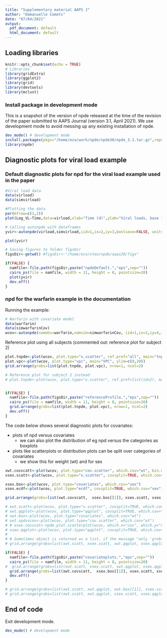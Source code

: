 ```yaml
---
title: "Supplementary material AAPS J"
author: "Emmanuelle Comets"
date: "07/04/2021"
output:
  pdf_document: default
  html_document: default
---
```



## Loading libraries

```r
knitr::opts_chunk$set(echo = TRUE)
# Libraries
library(gridExtra)
library(ggplot2)
library(grid)
library(devtools)
library(mclust)
```

### Install package in development mode

This is a snapshot of the version of npde released at the time of the revision of the paper submitted to AAPS Journal (version 3.1, April 2021). We use development mode to avoid messing up any existing installation of npde.

```r
dev_mode() # development mode
install.packages(pkgs="/home/eco/work/npde/npde30/npde_3.1.tar.gz",repos=NULL)
library(npde)
```

## Diagnostic plots for viral load example

### Default diagnostic plots for npd for the viral load example used in the paper

```r
#Viral load data
data(virload)
data(simvirload)

#Plotting the data
par(mfrow=c(1,2))
plot(Log_VL~Time,data=virload,xlab="Time (d)",ylab="Viral loads, base 10 log-scale (cp/mL)")

# Calling autonpde with dataframes
yvir<-autonpde(virload,simvirload,iid=1,ix=2,iy=3,boolsave=FALSE, units=list(x="h",y="cp/mL, log 10 base"))

plot(yvir)

# Saving figures to folder figsDir
figsDir<-getwd() #figsDir<-"/home/eco/xtex/npde/aaps20/figs"

if(FALSE) {
  namfile<-file.path(figsDir,paste("npdeDefault.","eps",sep=""))
  cairo_ps(file = namfile, width = 11, height = 8, pointsize=20)
  plot(yvir)
  dev.off()
}
```

### npd for the warfarin example in the documentation

Running the example:

```r
# Warfarin with covariate model
data(warfarin)
data(simwarfarinCov)
wcov<-autonpde(namobs=warfarin,namsim=simwarfarinCov, iid=1,ix=2,iy=4,icov=c(3,6:8),namsav="warfCov", units=list(x="h",y="mg/L", covariates=c("mg","kg","-","yr")))
```

Reference plot using all subjects (commented out: reference plot for subject 2)

```r
plot.tnpde<-plot(wcov, plot.type="x.scatter", ref.prof="all", main="tnpd", ylim=c(0,20))
plot.vpc<-plot(wcov, plot.type="vpc", main="VPC", ylim=c(0,20))
grid.arrange(grobs=list(plot.tnpde, plot.vpc), nrow=1, ncol=2)

# Reference plot for subject 2 instead
# plot.tnpde<-plot(wcov, plot.type="x.scatter", ref.prof=list(id=2), main="tnpd with reference profile ID=2")


if(FALSE) {
  namfile<-file.path(figsDir,paste("referenceProfile.","eps",sep=""))
  cairo_ps(file = namfile, width = 11, height = 8, pointsize=20)
  grid.arrange(grobs=list(plot.tnpde, plot.vpc), nrow=1, ncol=2)
  dev.off()
}
```

The code below shows several diagnostic plots for covariates:

- plots of npd versus covariates
  - we can also plot the distribution of eg npd versus the categories as boxplots
- plots like scatterplots or distribution plots can be split over categories of covariates
  - we show this for weight (wt) and for sex

```r
xwt.covscatt<-plot(wcov, plot.type="cov.scatter", which.cov="wt", bin.method="optimal")
xsex.scatt<-plot(wcov, plot.type="x.scatter", covsplit=TRUE, which.cov="sex")

xsex.box<-plot(wcov, plot.type="covariates", which.cov="sex")
xsex.ecdf<-plot(wcov, plot.type="ecdf", covsplit=TRUE, which.cov="sex")

grid.arrange(grobs=list(xwt.covscatt,  xsex.box[[1]], xsex.scatt, xsex.ecdf), nrow=2, ncol=2)

# xwt.scatt<-plot(wcov, plot.type="x.scatter", covsplit=TRUE, which.cov="wt")
# xwt.qqplot<-plot(wcov, plot.type="qqplot", covsplit=TRUE, which.cov="wt")
# xwt.box<-plot(wcov, plot.type="covariates", which.cov="wt")
# xwt.npdvscov<-plot(wcov, plot.type="cov.scatter", which.cov="wt")
# # xsex.covscat<-npde.plot.scatterplot(wcov, which.x="cov", which.y="npd", which.cov="sex")
# xsex.qqplot<-plot(wcov, plot.type="qqplot", covsplit=TRUE, which.cov="sex")
# 
# # Sometimes object is returned as a list, if the message "only 'grobs' allowed in "gList"" appears then try using [[1]] after the object
# grid.arrange(grobs=list(xwt.scatt, xsex.scatt, xwt.qqplot, xsex.qqplot, xwt.box[[1]],  xsex.box[[1]]), nrow=3, ncol=2)

if(FALSE) {
  namfile<-file.path(figsDir,paste("covariateplots.","eps",sep=""))
  cairo_ps(file = namfile, width = 11, height = 8, pointsize=20)
#  grid.arrange(grobs=list(xwt.scatt, xsex.scatt, xwt.qqplot, xsex.qqplot, xwt.box[[1]],  xsex.box[[1]]), nrow=3, ncol=2)
  grid.arrange(grobs=list(xwt.covscatt,  xsex.box[[1]], xsex.scatt, xsex.ecdf), nrow=2, ncol=2)
  dev.off()
}

# grid.arrange(grobs=list(xwt.scatt, xwt.qqplot, xwt.box[[1]], xsex.scatt, xsex.qqplot, xsex.box[[1]]), nrow=2, ncol=3)
# grid.arrange(grobs=list(xwt.scatt, xwt.qqplot, xsex.scatt, xsex.qqplot), nrow=2, ncol=2)
```

## End of code
Exit development mode.

```r
dev_mode() # development mode
```